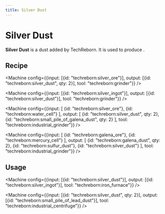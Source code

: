 ```yaml
---
title: Silver Dust
---
```


<ItemImage file="silver_dust" alt="Silver Dust" size="200" />

# Silver Dust

**Silver Dust** is a dust added by TechReborn. It is used to produce <McItem slug="techreborn:silver_ingot" />.

## Recipe

<CraftingTable recipe="input techreborn:small_pile_of_silver_dust techreborn:small_pile_of_silver_dust air input techreborn:small_pile_of_silver_dust techreborn:small_pile_of_silver_dust air input air air air output techreborn:silver_dust"/>

<Machine config={{input: [{id: "techreborn:silver_ore"}], output: [{id: "techreborn:silver_dust", qty: 2}], tool: "techreborn:grinder"}} />

<Machine config={{input: [{id: "techreborn:silver_ingot"}], output: [{id: "techreborn:silver_dust"}], tool: "techreborn:grinder"}} />

<Machine config={{input: [
  {id: "techreborn:silver_ore"},
  {id: "techreborn:water_cell"}
], output: [
  {id: "techreborn:silver_dust", qty: 2},
  {id: "techreborn:small_pile_of_galena_dust", qty: 2}
], tool: "techreborn:industrial_grinder"}} />

<Machine config={{input: [
  {id: "techreborn:galena_ore"},
  {id: "techreborn:mercury_cell"}
], output: [
  {id: "techreborn:galena_dust", qty: 2},
  {id: "techreborn:sulfur_dust"},
  {id: "techreborn:silver_dust"}
], tool: "techreborn:industrial_grinder"}} />

## Usage

<CraftingTable recipe="input air air air input air techreborn:silver_dust air input air air air output techreborn:small_pile_of_silver_dust,4"/>

<Machine config={{input: [{id: "techreborn:silver_dust"}], output: [{id: "techreborn:silver_ingot"}], tool: "techreborn:iron_furnace"}} />

<Machine config={{input: [{id: "techreborn:silver_dust", qty: 2}], output: [{id: "techreborn:small_pile_of_lead_dust"}], tool: "techreborn:industrial_centrifuge"}} />
